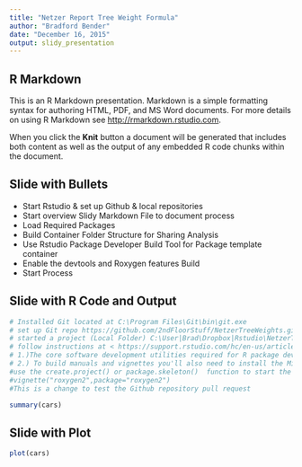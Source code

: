 ```yaml
---
title: "Netzer Report Tree Weight Formula"
author: "Bradford Bender"
date: "December 16, 2015"
output: slidy_presentation
---
```


## R Markdown

This is an R Markdown presentation. Markdown is a simple formatting syntax for authoring HTML, PDF, and MS Word documents. For more details on using R Markdown see <http://rmarkdown.rstudio.com>.

When you click the **Knit** button a document will be generated that includes both content as well as the output of any embedded R code chunks within the document.

## Slide with Bullets
- Start Rstudio & set up Github & local repositories
- Start overview Slidy Markdown File to document process
- Load Required Packages
- Build Container Folder Structure for Sharing Analysis
- Use Rstudio Package Developer Build Tool for Package template container
- Enable the devtools and Roxygen features Build  
- Start Process

## Slide with R Code and Output

```r
# Installed Git located at C:\Program Files\Git\bin\git.exe
# set up Git repo https://github.com/2ndFloorStuff/NetzerTreeWeights.git
# started a project (Local Folder) C:\User|Brad\Dropbox|Rstudio\NetzerTreeWeights
# follow instructions at < https://support.rstudio.com/hc/en-us/articles/200532077-Version-Control-with-Git-and-SVN >
# 1.)The core software development utilities required for R package development can be obtained from the "Rtools**.exe"" download on CRAN: https://cran.rstudio.com/bin/windows/Rtools/.
# 2.) To build manuals and vignettes you'll also need to install the MikTeX LaTeX distribution for Windows which you can download from here: http://miktex.org/download.
#use the create.project() or package.skeleton()  function to start the project/package
#vignette("roxygen2",package="roxygen2")
#This is a change to test the Github repository pull request

summary(cars)
```

## Slide with Plot

```r
plot(cars)
```

